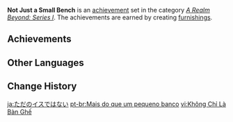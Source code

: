 {{Achievement Set Infobox
|primogems    = {{Achievement/Primogems|Not Just a Small Bench}}
|total        = {{Achievement/Total|Not Just a Small Bench}}
|category     = A Realm Beyond: Series I
}}
'''Not Just a Small Bench''' is an [[achievement]] set in the category ''[[A Realm Beyond: Series I]]''. The achievements are earned by creating [[furnishings]].

==Achievements==
{{Achievements by Category Table|Not Just a Small Bench}}
<!--
==Notes==

==Trivia==
-->
==Other Languages==
{{Other Languages
|en      = Not Just a Small Bench
|zhs     = 不止是个小板凳
|zhs_rm  = Bù Zhǐ Shì Gè Xiǎo Bǎndèng
|zht     = 不止是個小板凳
|zht_rm  = Bù Zhǐ Shì Gè Xiǎo Bǎndèng
|zh_tl   = More Than a Small Bench
|ja      = ただのイスではない
|ja_rm   = Tada no Isu de wa Nai
|ja_tl   = Not Just a Chair
|ko      = 단순한 의자가 아냐
|ko_tl   = Not Just a Chair
|es      = Más que un taburete
|es_tl   = More Than a Stool
|fr      = Si j'avais un marteau
|fr_tl   = If I Had a Hammer
|ru      = Не только ведь табуретка
|ru_tl   = Not Just a Stool
|th      = ไม่ได้มีแค่เสื่อผืนหมอนใบ
|th_rm   = 
|th_tl   = 
|vi      = Không Chỉ Là Bàn Ghế
|vi_tl   = Not Just a Table and Chair
|de      = Nicht nur eine Bank
|de_tl   = Not Just a Bench
|id      = Bukan Hanya Bangku Kecil
|id_tl   = Not Just a Small Bench
|pt      = Mais do que um pequeno banco
|pt_tl   = 
|tr      = Küçük Bir Koltuk ve Niceleri
|tr_tl   = A Small Armchair and More
|it      = Più di un semplice sgabello
|it_tl   = 
}}

==Change History==
{{Change History|1.5}}
<!--
==References==
{{Reflist}}
-->

[[ja:ただのイスではない]]
[[pt-br:Mais do que um pequeno banco]]
[[vi:Không Chỉ Là Bàn Ghế]]